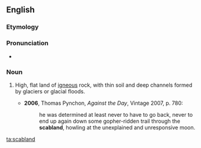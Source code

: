 ==English==

===Etymology===
{{compound|scab|land}}

===Pronunciation===
* {{IPA|/ˈskæblænd/}}

===Noun===
{{en-noun}}

# {{context|US|geography|lang=en}} High, flat land of [[igneous]] rock, with thin soil and deep channels formed by glaciers or glacial floods.
#* '''2006''', Thomas Pynchon, ''Against the Day'', Vintage 2007, p. 780:
#*: he was determined at least never to have to go back, never to end up again down some gopher-ridden trail through the '''scabland''', howling at the unexplained and unresponsive moon.

[[ta:scabland]]